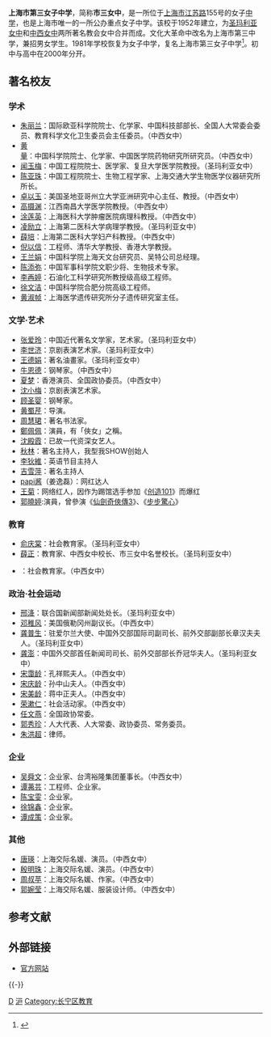 {{Coord|31.2225|N|121.4304|E|display=title}}
{{文物保护单位
| 级别 = 省级
| 省区市 = 上海市
| 名称 = 中西女塾旧址
| 图片 = Shanghai No. 3 Girls' High School, Five-One lecture hall.jpg
| 编号 = 8-36
| 分类 = 近现代重要史迹及代表性建筑
| 时代 = 1917年
| 所在 = [[上海市|上海市]][[长宁区|长宁区]]
| 登录 = 2014年4月4日
}}
{{上海市优秀历史建筑
|省区市 = 上海市
|名称 = 中西女中
|图片 = 
|编号 = M-Ⅲ-008
|时代 = 1917年
|所在 = [[上海市|上海市]][[长宁区|长宁区]]
|公布 = 1993年3月19日
}}
'''上海市第三女子中学'''，简称'''市三女中'''，是一所位于[[上海市|上海市]][[江苏路_(上海)|江苏路]]155号的女子[[中学|中学]]，也是上海市唯一的一所公办重点女子中学。该校于1952年建立，为[[圣玛利亚女中|圣玛利亚女中]]和[[中西女中|中西女中]]两所著名教会女中合并而成。文化大革命中改名为上海市第三中学，兼招男女学生。1981年学校恢复为女子中学，复名上海市第三女子中学<ref>{{cite book |editor=长宁区志编纂委员会 |title=长宁区志 |date=1999-01 |publisher=上海社会科学院出版社 |location=上海 |isbn=7806185534 |chapter-url=http://www.shtong.gov.cn/Newsite/node2/node4/node2249/changning/node15433/node43376/node63094/userobject1ai29045.html |accessdate=2021-03-08 |chapter=第四节 百年女校--上海市第三女子中学 |archive-date=2016-04-26 |archive-url=https://web.archive.org/web/20160426011933/http://www.shtong.gov.cn/Newsite/node2/node4/node2249/changning/node15433/node43376/node63094/userobject1ai29045.html |dead-url=no }}</ref>。初中与高中在2000年分开。

== 著名校友 ==
=== 学术 ===
*[[朱丽兰|朱丽兰]]：国际欧亚科学院院士、化学家、中国科技部部长、全国人大常委会委员、教育科学文化卫生委员会主任委员。（中西女中）
*[[黄量|黄量]]：中国科学院院士、化学家、中国医学院药物研究所研究员。（中西女中）
*[[闻玉梅|闻玉梅]]：中国工程院院士、医学家、复旦大学医学院教授。（圣玛利亚女中）
*[[陈亚珠|陈亚珠]]：中国工程院院士、生物工程学家、上海交通大学生物医学仪器研究所所长。
*[[卓以玉|卓以玉]]：美国圣地亚哥州立大学亚洲研究中心主任、教授。（中西女中）
*[[高摄渊|高摄渊]]：江西南昌大学医学院教授。（中西女中）
*[[涂莲英|涂莲英]]：上海医科大学肿瘤医院病理科教授。（中西女中）
*[[凌励立|凌励立]]：上海第二医科大学病理学教授。（圣玛利亚女中）
*[[薛培|薛培]]：上海第二医科大学妇产科教授。（中西女中）
*[[倪以信|倪以信]]：工程师、清华大学教授、香港大学教授。
*[[王兰娟|王兰娟]]：中国科学院上海天文台研究员、吴特公司总经理。
*[[陈添弥|陈添弥]]：中国军事科学院文职少将、生物技术专家。
*[[李再婷|李再婷]]：石油化工科学研究所教授级高级工程师。
*[[徐文洁|徐文洁]]：中国科学院合肥分院高级工程师。
*[[黄淑帧|黄淑帧]]：上海医学遗传研究所分子遗传研究室主任。

=== 文学·艺术 ===
*[[张爱玲|张爱玲]]：中国近代著名文学家，艺术家。（圣玛利亚女中）
*[[李世济|李世济]]：京剧表演艺术家。（圣玛利亚女中）
*[[王德娟|王德娟]]：著名油畫家。（圣玛利亚女中）
*[[牛恩德|牛恩德]]：钢琴家。（中西女中）
*[[夏梦|夏梦]]：香港演员、全国政协委员。（中西女中）
*[[沈小梅|沈小梅]]：京剧表演艺术家。
*[[顾圣婴|顾圣婴]]：钢琴家。
*[[黄蜀芹|黄蜀芹]]：导演。
*[[周慧珺|周慧珺]]：著名书法家。
*[[鄭佩佩|鄭佩佩]]：演員，有「俠女」之稱。
*[[沈殿霞|沈殿霞]]：已故一代资深女艺人。
*[[秋林|秋林]]：著名主持人，我型我SHOW创始人
*[[李狄維|李狄維]]：英语节目主持人
*[[吉雪萍|吉雪萍]]：著名主持人
*[[papi酱|papi酱]]（姜逸磊）：网红达人
*[[王菊|王菊]]：网络红人，因作为踢馆选手参加《[[创造101|创造101]]》而爆红
*[[郭曉婷|郭曉婷]]:演員，曾參演《[[仙劍奇俠傳3|仙劍奇俠傳3]]》、《[[步步驚心|步步驚心]]》

=== 教育 ===
*[[俞庆棠|俞庆棠]]：社会教育家。（圣玛利亚女中）
*[[薛正|薛正]]：教育家、中西女中校长、市三女中名誉校长。（圣玛利亚女中）
*{{le|顾陈晋明|Rosalyn Koo}}：社会教育家。（中西女中）

=== 政治·社会运动 ===
*[[邢洚|邢洚]]：联合国新闻部新闻处处长。（圣玛利亚女中）
*[[邓稚风|邓稚风]]：美国俄勒冈州副议长。（中西女中）
*[[龚普生|龚普生]]：驻爱尔兰大使、中国外交部国际司副司长、前外交部副部长章汉夫夫人。（圣玛利亚女中）
*[[龚澎|龚澎]]：中国外交部首任新闻司司长、前外交部部长乔冠华夫人。（圣玛利亚女中）
*[[宋霭龄|宋霭龄]]：孔祥熙夫人。（中西女中）
*[[宋庆龄|宋庆龄]]：孙中山夫人。（中西女中）
*[[宋美龄|宋美龄]]：蒋中正夫人。（中西女中）
*[[荣漱仁|荣漱仁]]：社会活动家。（中西女中）
*[[任文燕|任文燕]]：全国政协常委。
*[[郭秀珍|郭秀珍]]：人大代表、人大常委、政协委员、常务委员。
*[[朱洪超|朱洪超]]：律师。

=== 企业 ===
*[[吴舜文|吴舜文]]：企业家、台湾裕隆集团董事长。（中西女中）
*[[谭茀芸|谭茀芸]]：工程师、企业家。
*[[陈宝雯|陈宝雯]]：企业家。
*[[徐锦鑫|徐锦鑫]]：企业家。
*[[谭成策|谭成策]]：企业家。

=== 其他 ===
*[[唐瑛|唐瑛]]：上海交际名媛、演员。（中西女中）
*[[殷明珠|殷明珠]]：上海交际名媛、演员。（中西女中）
*[[周叔苹|周叔苹]]：上海交际名媛、作家。（中西女中）
*[[郭婉莹|郭婉莹]]：上海交际名媛、服装设计师。（中西女中）

==参考文献==
{{Reflist}}

==外部链接==
*[http://www.ssnz.sh.cn/ 官方网站]{{Wayback|url=http://www.ssnz.sh.cn/ |date=20200809181536 }}

{{commons category|McTyeire School}}
{{-}}
{{上海市实验性示范性高中}}
{{上海市文物保护单位}}

[[Category:上海中等教育|D]]
[[Category:中国女子中学|沪]]
[[Category:长宁区教育|Category:长宁区教育]]